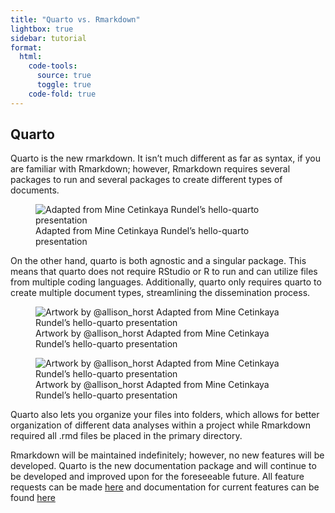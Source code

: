 ```yaml
---
title: "Quarto vs. Rmarkdown"
lightbox: true
sidebar: tutorial
format:
  html:
    code-tools: 
      source: true
      toggle: true
    code-fold: true
---
```


## Quarto

Quarto is the new rmarkdown. It isn't much different as far as syntax, if you are familiar with Rmarkdown; however, Rmarkdown requires several packages to run and several packages to create different types of documents.

![Adapted from Mine Cetinkaya Rundel's hello-quarto presentation](rmd_ecosystem.png)

On the other hand, quarto is both agnostic and a singular package. This means that quarto does not require RStudio or R to run and can utilize files from multiple coding languages. Additionally, quarto only requires quarto to create multiple document types, streamlining the dissemination process.

![Artwork by @allison_horst Adapted from Mine Cetinkaya Rundel's hello-quarto presentation](many-lang-qmd-to-output.png)

![Artwork by @allison_horst Adapted from Mine Cetinkaya Rundel's hello-quarto presentation](horst_qmd_render_schema.png)

Quarto also lets you organize your files into folders, which allows for better organization of different data analyses within a project while Rmarkdown required all .rmd files be placed in the primary directory.

Rmarkdown will be maintained indefinitely; however, no new features will be developed. Quarto is the new documentation package and will continue to be developed and improved upon for the foreseeable future. All feature requests can be made [here](https://github.com/quarto-dev) and documentation for current features can be found [here](https://quarto.org)
